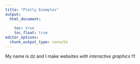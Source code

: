 ```yaml
---
title: "Plotly Examples"
output: 
  html_document:
    
    toc: true
    toc_float: true
editor_options: 
  chunk_output_type: console
---
```


My name is dz and I make websites _with interactive graphics_ !!!